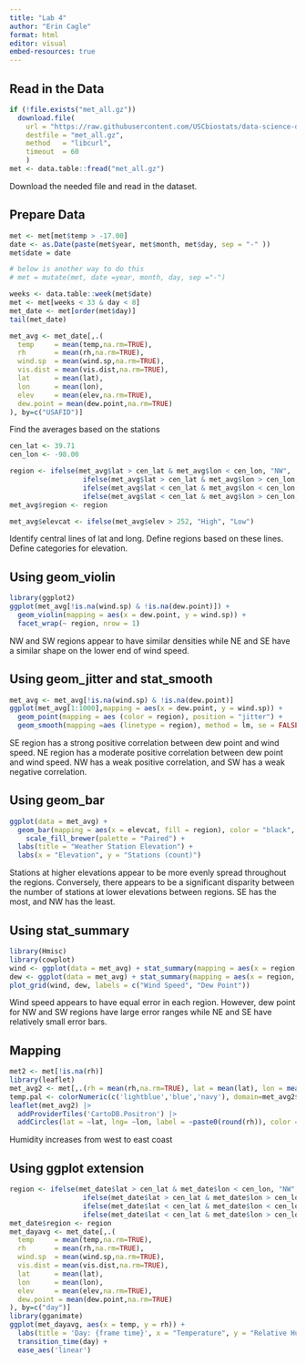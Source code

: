 ```yaml
---
title: "Lab 4"
author: "Erin Cagle"
format: html
editor: visual
embed-resources: true
---
```


## Read in the Data

```r
if (!file.exists("met_all.gz"))
  download.file(
    url = "https://raw.githubusercontent.com/USCbiostats/data-science-data/master/02_met/met_all.gz",
    destfile = "met_all.gz",
    method   = "libcurl",
    timeout  = 60
    )
met <- data.table::fread("met_all.gz")
```

Download the needed file and read in the dataset.

## Prepare Data

```r
met <- met[met$temp > -17.00]
date <- as.Date(paste(met$year, met$month, met$day, sep = "-" ))
met$date = date

# below is another way to do this
# met = mutate(met, date =year, month, day, sep ="-") 

weeks <- data.table::week(met$date)
met <- met[weeks < 33 & day < 8]
met_date <- met[order(met$day)]
tail(met_date)
```

```r
met_avg <- met_date[,.(
  temp     = mean(temp,na.rm=TRUE),
  rh       = mean(rh,na.rm=TRUE),
  wind.sp  = mean(wind.sp,na.rm=TRUE),
  vis.dist = mean(vis.dist,na.rm=TRUE),
  lat      = mean(lat),
  lon      = mean(lon), 
  elev     = mean(elev,na.rm=TRUE),
  dew.point = mean(dew.point,na.rm=TRUE)
), by=c("USAFID")]
```

Find the averages based on the stations

```r
cen_lat <- 39.71
cen_lon <- -98.00

region <- ifelse(met_avg$lat > cen_lat & met_avg$lon < cen_lon, "NW",
                  ifelse(met_avg$lat > cen_lat & met_avg$lon > cen_lon, "NE",
                  ifelse(met_avg$lat < cen_lat & met_avg$lon < cen_lon, "SW",
                  ifelse(met_avg$lat < cen_lat & met_avg$lon > cen_lon, "SE", "At Center"))))
met_avg$region <- region

met_avg$elevcat <- ifelse(met_avg$elev > 252, "High", "Low")
```

Identify central lines of lat and long. Define regions based on these lines. Define categories for elevation.

## Using geom_violin

```r
library(ggplot2)
ggplot(met_avg[!is.na(wind.sp) & !is.na(dew.point)]) + 
  geom_violin(mapping = aes(x = dew.point, y = wind.sp)) +
  facet_wrap(~ region, nrow = 1)
```

NW and SW regions appear to have similar densities while NE and SE have a similar shape on the lower end of wind speed.

## Using geom_jitter and stat_smooth

```r
met_avg <- met_avg[!is.na(wind.sp) & !is.na(dew.point)]
ggplot(met_avg[1:1000],mapping = aes(x = dew.point, y = wind.sp)) +   
  geom_point(mapping = aes (color = region), position = "jitter") +
  geom_smooth(mapping =aes (linetype = region), method = lm, se = FALSE)
```

SE region has a strong positive correlation between dew point and wind speed. NE region has a moderate positive correlation between dew point and wind speed. NW has a weak positive correlation, and SW has a weak negative correlation.

## Using geom_bar

```r
ggplot(data = met_avg) +
  geom_bar(mapping = aes(x = elevcat, fill = region), color = "black", position = "dodge") +
    scale_fill_brewer(palette = "Paired") +
  labs(title = "Weather Station Elevation") +
  labs(x = "Elevation", y = "Stations (count)")
```

Stations at higher elevations appear to be more evenly spread throughout the regions. Conversely, there appears to be a significant disparity between the number of stations at lower elevations between regions. SE has the most, and NW has the least.

## Using stat_summary

```r
library(Hmisc)
library(cowplot)
wind <- ggplot(data = met_avg) + stat_summary(mapping = aes(x = region, y = wind.sp), fun.data="mean_sdl", geom = "errorbar")
dew <- ggplot(data = met_avg) + stat_summary(mapping = aes(x = region, y = dew.point), fun.data="mean_sdl", geom = "errorbar")
plot_grid(wind, dew, labels = c("Wind Speed", "Dew Point"))
```

Wind speed appears to have equal error in each region. However, dew point for NW and SW regions have large error ranges while NE and SE have relatively small error bars.

## Mapping

```r
met2 <- met[!is.na(rh)]
library(leaflet)
met_avg2 <- met[,.(rh = mean(rh,na.rm=TRUE), lat = mean(lat), lon = mean(lon)),  by=c("USAFID")]
temp.pal <- colorNumeric(c('lightblue','blue','navy'), domain=met_avg2$rh)
leaflet(met_avg2) |>
  addProviderTiles('CartoDB.Positron') |>
  addCircles(lat = ~lat, lng= ~lon, label = ~paste0(round(rh)), color = ~temp.pal(rh), opacity = 1, fillOpacity = 1, radius = 500) |> addLegend('bottomleft', pal=temp.pal, values=met_avg2$rh, title='Relative Humidity', opacity=1)
```

Humidity increases from west to east coast

## Using ggplot extension

```r
region <- ifelse(met_date$lat > cen_lat & met_date$lon < cen_lon, "NW",
                  ifelse(met_date$lat > cen_lat & met_date$lon > cen_lon, "NE",
                  ifelse(met_date$lat < cen_lat & met_date$lon < cen_lon, "SW",
                  ifelse(met_date$lat < cen_lat & met_date$lon > cen_lon, "SE", "At Center"))))
met_date$region <- region
met_dayavg <- met_date[,.(
  temp     = mean(temp,na.rm=TRUE),
  rh       = mean(rh,na.rm=TRUE),
  wind.sp  = mean(wind.sp,na.rm=TRUE),
  vis.dist = mean(vis.dist,na.rm=TRUE),
  lat      = mean(lat),
  lon      = mean(lon), 
  elev     = mean(elev,na.rm=TRUE),
  dew.point = mean(dew.point,na.rm=TRUE)
), by=c("day")]
library(gganimate)
ggplot(met_dayavg, aes(x = temp, y = rh)) +
  labs(title = 'Day: {frame time}', x = "Temperature", y = "Relative Humidity") +
  transition_time(day) +
  ease_aes('linear')
```
